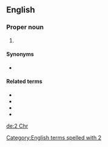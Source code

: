 ==English==

===Proper noun===
{{en-proper noun}}

# {{abbreviation of|2 Chronicles|lang=en}}

====Synonyms====
* {{l|en|2 Chron.}}

====Related terms====
* {{l|en|Chr}}
* {{l|en|Chron.}}
* {{l|en|1 Chr}}
* {{l|en|1 Chron.}}

[[Category:English terms spelled with 2]]

[[de:2 Chr]]